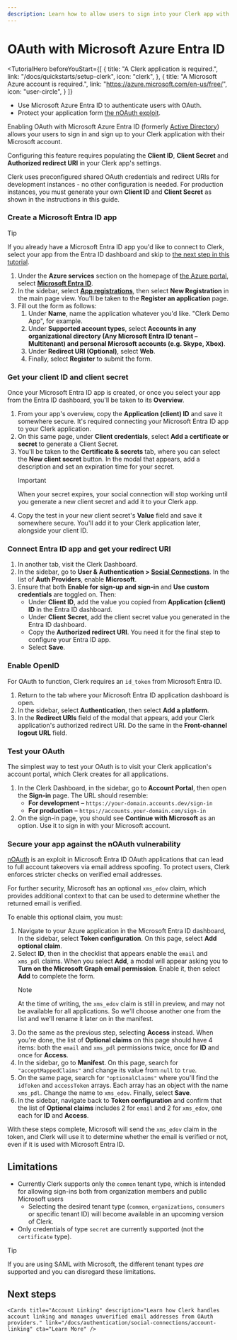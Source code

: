 ---
description: Learn how to allow users to sign into your Clerk app with their Microsoft account using OAuth.
---

# OAuth with Microsoft Azure Entra ID

<TutorialHero
  beforeYouStart={[
    {
      title: "A Clerk application is required.",
      link: "/docs/quickstarts/setup-clerk",
      icon: "clerk",
    },
    {
      title: "A Microsoft Azure account is required.",
      link: "https://azure.microsoft.com/en-us/free/",
      icon: "user-circle",
    }
  ]}
>

- Use Microsoft Azure Entra ID to authenticate users with OAuth.
- Protect your application form [the nOAuth exploit](https://www.descope.com/blog/post/noauth).

</TutorialHero>

Enabling OAuth with Microsoft Azure Entra ID (formerly [Active Directory](https://learn.microsoft.com/en-us/entra/fundamentals/new-name)) allows your users to sign in and sign up to your Clerk application with their Microsoft account.

Configuring this feature requires populating the **Client ID**, **Client Secret** and **Authorized redirect URI** in your Clerk app's settings.


Clerk uses preconfigured shared OAuth credentials and redirect URIs for development instances - no other configuration is needed. For production instances, you must generate your own **Client ID** and **Client Secret** as shown in the instructions in this guide.



<Steps>


### Create a Microsoft Entra ID app

> [!TIP]
> If you already have a Microsoft Entra ID app you'd like to connect to Clerk, select your app from the Entra ID dashboard and skip to [the next step in this tutorial](#get-your-client-id-and-client-secret).

1. Under the **Azure services** section on the homepage of [the Azure portal](https://portal.azure.com/#home), select **[Microsoft Entra ID](https://portal.azure.com/#view/Microsoft_AAD_IAM/ActiveDirectoryMenuBlade/~/Overview)**.
1. In the sidebar, select **[App registrations](https://portal.azure.com/#view/Microsoft_AAD_IAM/ActiveDirectoryMenuBlade/~/RegisteredApps)**, then select **New Registration** in the main page view. You'll be taken to the **Register an application** page.
1. Fill out the form as follows:
    1. Under **Name**, name the application whatever you'd like. "Clerk Demo App", for example.
    1. Under **Supported account types**, select **Accounts in any organizational directory (Any Microsoft Entra ID tenant – Multitenant) and personal Microsoft accounts (e.g. Skype, Xbox)**.
    1. Under **Redirect URI (Optional)**, select **Web**.
    1. Finally, select **Register** to submit the form.

### Get your client ID and client secret

Once your Microsoft Entra ID app is created, or once you select your app from the Entra ID dashboard, you'll be taken to its **Overview**.

1. From your app's overview, copy the **Application (client) ID** and save it somewhere secure. It's required connecting your Microsoft Entra ID app to your Clerk application.
1. On this same page, under **Client credentials**, select **Add a certificate or secret** to generate a Client Secret.
1. You'll be taken to the **Certificate & secrets** tab, where you can select the **New client secret** button. In the modal that appears, add a description and set an expiration time for your secret.
    > [!IMPORTANT]
    > When your secret expires, your social connection will stop working until you generate a new client secret and add it to your Clerk app.
1. Copy the test in your new client secret's **Value** field and save it somewhere secure. You'll add it to your Clerk application later, alongside your client ID.

### Connect Entra ID app and get your redirect URI

1. In another tab, visit the Clerk Dashboard.
1. In the sidebar, go to **User & Authentication > [Social Connections](https://dashboard.clerk.com/last-active?path=user-authentication/social-connections)**. In the list of **Auth Providers**, enable **Microsoft**.
1. Ensure that both **Enable for sign-up and sign-in** and **Use custom credentials** are toggled on. Then:
    - Under **Client ID**, add the value you copied from **Application (client) ID** in the Entra ID dashboard.
    - Under **Client Secret**, add the client secret value you generated in the Entra ID dashboard.
    - Copy the **Authorized redirect URI**. You need it for the final step to configure your Entra ID app.
    - Select **Save**.

### Enable OpenID

For OAuth to function, Clerk requires an `id_token` from Microsoft Entra ID.

1. Return to the tab where your Microsoft Entra ID application dashboard is open.
1. In the sidebar, select **Authentication**, then select **Add a platform**.
1. In the **Redirect URIs** field of the modal that appears, add your Clerk application's authorized redirect URI. Do the same in the **Front-channel logout URL** field.

### Test your OAuth

The simplest way to test your OAuth is to visit your Clerk application's account portal, which Clerk creates for all applications.

1. In the Clerk Dashboard, in the sidebar, go to **Account Portal**, then open the **Sign-in** page. The URL should resemble:
    - **For development** – `https://your-domain.accounts.dev/sign-in`
    - **For production** – `https://accounts.your-domain.com/sign-in`
1. On the sign-in page, you should see **Continue with Microsoft** as an option. Use it to sign in with your Microsoft account.

### Secure your app against the nOAuth vulnerability

[nOAuth](https://www.descope.com/blog/post/noauth) is an exploit in Microsoft Entra ID OAuth applications that can lead to full account takeovers via email address spoofing. To protect users, Clerk enforces stricter checks on verified email addresses.

For further security, Microsoft has an optional `xms_edov` claim, which provides additional context to that can be used to determine whether the returned email is verified.

To enable this optional claim, you must:

1. Navigate to your Azure application in the Microsoft Entra ID dashboard, In the sidebar, select **Token configuration**. On this page, select **Add optional claim**.
1. Select **ID**, then in the checklist that appears enable the `email` and `xms_pdl` claims. When you select **Add**, a modal will appear asking you to **Turn on the Microsoft Graph email permission**. Enable it, then select **Add** to complete the form.
    > [!NOTE]
    > At the time of writing, the `xms_edov` claim is still in preview, and may not be available for all applications. So we'll choose another one from the list and we'll rename it later on in the manifest.
1. Do the same as the previous step, selecting **Access** instead. When you're done, the list of **Optional claims** on this page should have 4 items: both the `email` and `xms_pdl` permissions twice, once for **ID** and once for **Access**.
1. In the sidebar, go to **Manifest**. On this page, search for `"acceptMappedClaims"` and change its value from `null` to `true`.
1. On the same page, search for `"optionalClaims"` where you'll find the `idToken` and `accessToken` arrays. Each array has an object with the name `xms_pdl`. Change the name to `xms_edov`. Finally, select **Save**.
1. In the sidebar, navigate back to **Token configuration** and confirm that the list of **Optional claims** includes 2 for `email` and 2 for `xms_edov`, one each for **ID** and **Access**.

With these steps complete, Microsoft will send the `xms_edov` claim in the token, and Clerk will use it to determine whether the email is verified or not, even if it is used with Microsoft Entra ID.

</Steps>

## Limitations

- Currently Clerk supports only the `common` tenant type, which is intended for allowing sign-ins both from organization members and public Microsoft users
    - Selecting the desired tenant type (`common`, `organizations`, `consumers` or specific tenant ID) will become available in an upcoming version of Clerk.
- Only credentials of type `secret` are currently supported (not the `certificate` type).

> [!TIP]
> If you are using SAML with Microsoft, the different tenant types *are* supported and you can disregard these limitations.

## Next steps

<div className="container mx-auto my-4">
  <div className="grid grid-cols-1 gap-6 md:grid-cols-2">
    <Cards title="SAML SSO with Microsoft Azure AD" description="Learn how to integrate Microsoft Azure AD with Clerk using SAML SSO." link="/docs/authentication/saml/azure" cta="Learn More" />

    <Cards title="Account Linking" description="Learn how Clerk handles account linking and manages unverified email addresses from OAuth providers." link="/docs/authentication/social-connections/account-linking" cta="Learn More" />
  </div>
</div>